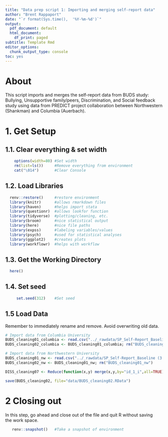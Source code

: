 ```yaml
---
title: "Data prep script 1: Importing and merging self-report data"
author: "Brent Rappaport"
date: "`r format(Sys.time(),  '%Y-%m-%d')`"
output:
  pdf_document: default
  html_document:
    df_print: paged
subtitle: Template Rmd
editor_options:
  chunk_output_type: console
toc: yes
---
```


# About
This script imports and merges the self-report data from BUDS study: Bullying, Unsupportive family/peers, Discrimination, and Social feedback study using data from PREDICT project collaboration between Northwestern (Shankman) and Columbia (Auerbach).

# 1. Get Setup
## 1.1. Clear everything & set width
```r
    options(width=80) #Set width
    rm(list=ls())     #Remove everything from environment
    cat("\014")       #Clear Console
```

## 1.2. Load Libraries
```r
  renv::restore()     #restore environment
  library(knitr)      #allows rmarkdown files
  library(haven)      #helps import stata
  library(questionr)  #allows lookfor function
  library(tidyverse)  #plotting/cleaning, etc.
  library(broom)      #nice statistical output
  library(here)       #nice file paths
  library(expss)      #labeling variables/values
  library(psych)      #used for statistical analyses
  library(ggplot2)    #creates plots
  library(workflowr)  #helps with workflow
```

## 1.3. Get the Working Directory
```r
  here()
```

## 1.4. Set seed
```r
     set.seed(312)    #Set seed
```

## 1.5 Load Data
Remember to immediately rename and remove. Avoid overwriting old data.
```r
# Import data from Columbia University
BUDS_cleaning01_columbia <- read.csv("../_rawdata/SP_Self-Report_Baseline (3.17.21)_August 1, 2022_14.08.csv")
BUDS_cleaning02_columbia <- BUDS_cleaning01_columbia; rm("BUDS_cleaning01_columbia")

# Import data from Northwestern University
BUDS_cleaning01_nw <- read.csv("../_rawdata/SP_Self-Report_Baseline (3.17.21)_August 1, 2022_14.08.csv")
BUDS_cleaning02_nw <- BUDS_cleaning01_nw; rm("BUDS_cleaning01_nw")
```

```r
DISS_cleaning07 <- Reduce(function(x,y) merge(x,y,by="id_1_i",all=TRUE),list(BUDS_cleaning02_columbia, BUDS_cleaning02_nw))
```

```r
save(BUDS_cleaning02, file="data/BUDS_cleaning02.RData")
```

# 2 Closing out
  In this step, go ahead and close out of the file and quit R without saving  
  the work space.
```r
   renv::snapshot()   #Take a snapshot of environment
```

